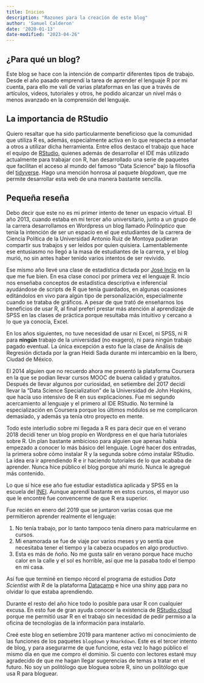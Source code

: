 ```yaml
---
title: Inicios
description: "Razones para la creación de este blog"
author: 'Samuel Calderon'
date: '2020-01-13'
date-modified: "2023-04-26"
---
```


## ¿Para qué un blog?

Este blog se hace con la intención de compartir diferentes tipos de trabajo. Desde el año pasado emprendí la tarea de aprender el lenguaje R por mi cuenta, para ello me valí de varias plataformas en las que a través de artículos, videos, tutoriales y otros, he podido alcanzar un nivel más o menos avanzado en la comprensión del lenguaje. 

## La importancia de RStudio

Quiero resaltar que ha sido particularmente beneficioso que la comunidad que utiliza R es, además, especialmente activa en lo que respecta a enseñar a otros a utilizar dicha herramienta. Entre ellos destaco el trabajo que hace el equipo de [RStudio](https://rstudio.com/), quienes además de desarrollar el IDE más utilizado actualmente para trabajar con R, han desarrollado una serie de paquetes que facilitan el acceso al mundo del famoso "Data Science" bajo la filosofía del [tidyverse](https://www.tidyverse.org/). Hago una mención honrosa al paquete *blogdown*, que me permite desarrollar esta web de una manera bastante sencilla.

## Pequeña reseña

Debo decir que este no es mi primer intento de tener un espacio virtual. El año 2013, cuando estaba en mi tercer año universitario, junto a un grupo de la carrera desarrollamos en Wordpress un blog llamado *Polinóptico* que tenía la intención de ser un espacio en el que estudiantes de la carrera de Ciencia Política de la Universidad Antonio Ruiz de Montoya pudieran compartir sus trabajos y ser leídos por quien quisiera. Lamentablemente ese entusiasmo no llegó a la masa de estudiantes de la carrera, y el blog murió, no sin antes haber tenido varios intentos de ser revivido. 

Ese mismo año llevé una clase de estadística dictada por [José Incio](http://www.joseincio.com/) en la que me fue bien. En esa clase conocí por primera vez el lenguaje R. Incio nos enseñaba conceptos de estadística descriptiva e inferencial ayudándose de scripts de R que tenía guardados, en algunas ocasiones editándolos en vivo para algún tipo de personalización, especialmente cuando se trataba de gráficos. A pesar de que trató de enseñarnos los beneficios de usar R, al final preferí prestar más atención al aprendizaje de SPSS en las clases de práctica porque resultaba más intuitivo y cercano a lo que ya conocía, Excel.

En los años siguientes, no tuve necesidad de usar ni Excel, ni SPSS, ni R para **ningún** trabajo de la universidad (no exagero), ni para ningún trabajo pagado eventual. La única excepción a esto fue la clase de Análisis de Regresión dictada por la gran Heidi Sada durante mi intercambio en la Ibero, Ciudad de México.

El 2014 alguien que no recuerdo ahora me presentó la plataforma Coursera en la que se podían llevar cursos MOOC de buena calidad y gratuitos. Después de llevar algunos por curiosidad, en setiembre del 2017 decidí llevar la "Data Science Specialization" de la Universidad de John Hopkins, que hacía uso intensivo de R en sus explicaciones. Fue mi segundo acercamiento al lenguaje y el primero al IDE RStudio. No terminé la especialización en Coursera porque los últimos módulos se me complicaron demasiado, y además ya tenía otro proyecto en mente.

Todo este interludio sobre mi llegada a R es para decir que en el verano 2018 decidí tener un blog propio en Wordpress en el que haría tutoriales sobre R. Un plan bastante ambicioso para alguien que apenas había empezado a conocer lo más básico del lenguaje. Logré hacer dos entradas, la primera sobre cómo instalar R y la segunda sobre cómo instalar RStudio. La idea era ir aprendiendo R e ir haciendo tutoriales de lo que acababa de aprender. Nunca hice público el blog porque ahí murió. Nunca le agregué más contenido.

Lo que sí hice ese año fue estudiar estadística aplicada y SPSS en la escuela del [INEI](https://www.inei.gob.pe/enei/). Aunque aprendí bastante en estos cursos, el mayor uso que le encontré fue convencerme de que R era superior.

Fue recién en enero del 2019 que se juntaron varias cosas que me permitieron aprender realmente el lenguaje:

1. No tenía trabajo, por lo tanto tampoco tenía dinero para matricularme en cursos. 
2. Mi enamorada se fue de viaje por varios meses y yo sentía que necesitaba tener el tiempo y la cabeza ocupados en algo productivo.
3. Esta es más de ñoño. No me gusta salir en verano porque hace mucho calor en la calle y el sol es horrible, así que me la pasaba todo el tiempo en mi casa.

Así fue que terminé en tiempo récord el programa de estudios *Data Scientist with R* de la plataforma [Datacamp](https://www.datacamp.com/) e hice una shiny [app](https://samuelcalderon.shinyapps.io/ver1-0/) para no olvidar lo que estaba aprendiendo.

Durante el resto del año hice todo lo posible para usar R con cualquier excusa. En esto fue de gran ayuda conocer la existencia de [RStudio.cloud](https://rstudio.cloud/) porque me permitió usar R en el trabajo sin necesidad de pedir permiso a la oficina de tecnologías de la información para instalarlo.

Creé este blog en setiembre 2019 para mantener activo mi conocimiento de las funciones de los paquetes `blogdown` y `Rmarkdown`. Este es el tercer intento de blog, y para asegurarme de que funcione, esta vez lo hago público el mismo día en que me compro el dominio. Si cuento con lectores estaré muy agradecido de que me hagan llegar sugerencias de temas a tratar en el futuro. No soy un politólogo que bloguea sobre R, sino un politólogo que usa R para bloguear.
